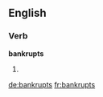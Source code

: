 ==English==

===Verb===
'''bankrupts'''

# {{third-person singular of|[[bankrupt]]}}

[[de:bankrupts]]
[[fr:bankrupts]]